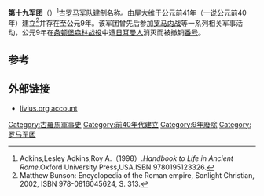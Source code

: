 {{Infobox military unit
|unit_name=第十九军团
|image=Roman_aquila.jpg
|caption=罗马神鹰（军团模拟重演）
|dates= 公元前41年（一说公元前40年）至公元9年
|country= [[罗马帝国|罗马帝国]]
|type= [[罗马军团|罗马军团]] 
|role= 
|size= 
|garrison= 
|ceremonial_chief=
|nickname= 
|patron=
|motto=
|colors=
|march=
|mascot=未知
|battles=[[罗马内战|罗马内战]]、[[条顿堡森林战役|条顿堡森林战役]]等
|notable_commanders=[[屋大维|屋大维]]等
|anniversaries=
}}

'''第十九军团'''（{{lang-la|Legio XIX}}）<ref>Adkins,Lesley Adkins,Roy A.（1998）.''Handbook to Life in Ancient Rome''.Oxford University Press,USA.ISBN 9780195123326.</ref>[[古罗马|古罗马]][[军队|军队]]建制名称。由[[屋大维|屋大维]]于公元前41年（一说公元前40年）建立<ref>Matthew Bunson: Encyclopedia of the Roman empire, Sonlight Christian, 2002, ISBN 978-0816045624, S. 313.</ref>并存在至公元9年。该军团曾先后参加[[罗马内战|罗马内战]]等一系列相关军事活动，公元9年在[[条顿堡森林战役|条顿堡森林战役]]中遭[[日耳曼人|日耳曼人]]消灭而被撤销[[番号|番号]]。

== 参考 ==
{{reflist}}

==外部链接==
* [http://www.livius.org/le-lh/legio/xix.html livius.org account]
{{罗马军团}}
[[Category:古羅馬軍事史|Category:古羅馬軍事史]]
[[Category:前40年代建立|Category:前40年代建立]]
[[Category:9年廢除|Category:9年廢除]]
[[Category:罗马军团|Category:罗马军团]]


{{古罗马小作品}}